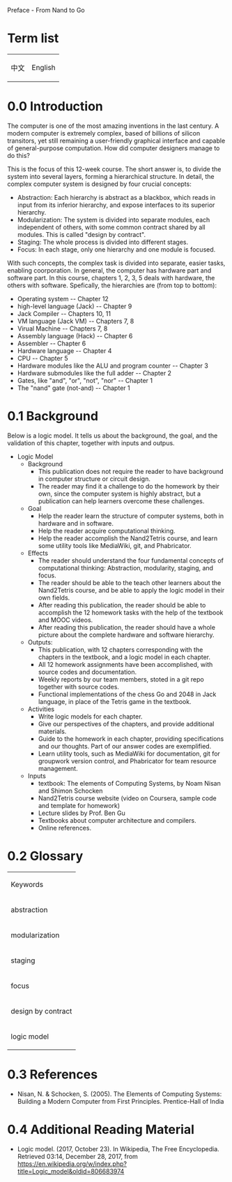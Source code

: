 Preface - From Nand to Go

=Term list=
{|
|中文
|English
|}

=0.0 Introduction=
The computer is one of the most amazing inventions in the last century. A modern computer is extremely complex, based of billions of silicon transitors, yet still remaining a user-friendly graphical interface and capable of general-purpose computation. How did computer designers manage to do this? 

This is the focus of this 12-week course. The short answer is, to divide the system into several layers, forming a hierarchical structure. In detail, the complex computer system is designed by four crucial concepts: 
*Abstraction: Each hierarchy is abstract as a blackbox, which reads in input from its inferior hierarchy, and expose interfaces to its superior hierarchy. 
*Modularization: The system is divided into separate modules, each independent of others, with some common contract shared by all modules. This is called "design by contract". 
*Staging: The whole process is divided into different stages. 
*Focus: In each stage, only one hierarchy and one module is focused.

With such concepts, the complex task is divided into separate, easier tasks, enabling coorporation. In general, the computer has hardware part and software part. In this course, chapters 1, 2, 3, 5 deals with hardware, the others with software. Spefically, the hierarchies are (from top to bottom): 
*Operating system -- Chapter 12
*high-level language (Jack) -- Chapter 9
*Jack Compiler -- Chapters 10, 11
*VM language (Jack VM) -- Chapters 7, 8
*Virual Machine -- Chapters 7, 8
*Assembly language (Hack) -- Chapter 6
*Assembler -- Chapter 6
*Hardware language -- Chapter 4
*CPU -- Chapter 5
*Hardware modules like the ALU and program counter -- Chapter 3
*Hardware submodules like the full adder -- Chapter 2
*Gates, like "and", "or", "not", "nor" -- Chapter 1
*The "nand" gate (not-and) -- Chapter 1


=0.1 Background=
Below is a logic model. It tells us about the background, the goal, and the validation of this chapter, together with inputs and outpus. 
*Logic Model
**Background
***This publication does not require the reader to have background in computer structure or circuit design.
***The reader may find it a challenge to do the homework by their own, since the computer system is highly abstract, but a publication can help learners overcome these challenges.
**Goal
***Help the reader learn the structure of computer systems, both in hardware and in software.
***Help the reader acquire computational thinking.
***Help the reader accomplish the Nand2Tetris course, and learn some utility tools like MediaWiki, git, and Phabricator.
**Effects
***The reader should understand the four fundamental concepts of computational thinking: Abstraction, modularity, staging, and focus.
***The reader should be able to the teach other learners about the Nand2Tetris course, and be able to apply the logic model in their own fields.
***After reading this publication, the reader should be able to accomplish the 12 homework tasks with the help of the textbook and MOOC videos. 
***After reading this publication, the reader should have a whole picture about the complete hardware and software hierarchy.
**Outputs:
***This publication, with 12 chapters corresponding with the chapters in the textbook, and a logic model in each chapter.
***All 12 homework assignments have been accomplished, with source codes and documentation.
***Weekly reports by our team members, stoted in a git repo together with source codes.
***Functional implementations of the chess Go and 2048 in Jack language, in place of the Tetris game in the textbook.
**Activities
***Write logic models for each chapter.
***Give our perspectives of the chapters, and provide additional materials.
***Guide to the homework in each chapter, providing specifications and our thoughts. Part of our answer codes are exemplified.
***Learn utility tools, such as MediaWiki for documentation, git for groupwork version control, and Phabricator for team resource management.
**Inputs
***textbook: The elements of Computing Systems, by Noam Nisan and Shimon Schocken
***Nand2Tetris course website (video on Coursera, sample code and template for homework)
***Lecture slides by Prof. Ben Gu
***Textbooks about computer architecture and compilers.
***Online references.

=0.2 Glossary=
{|
|Keywords
|-
|abstraction
|-
|modularization
|-
|staging
|-
|focus
|-
|design by contract
|-
|logic model
|}

=0.3 References=
*Nisan, N. & Schocken, S. (2005). The Elements of Computing Systems: Building a Modern Computer from First Principles. Prentice-Hall of India

=0.4 Additional Reading Material=
*Logic model. (2017, October 23). In Wikipedia, The Free Encyclopedia. Retrieved 03:14, December 28, 2017, from https://en.wikipedia.org/w/index.php?title=Logic_model&oldid=806683974 
